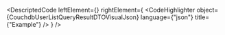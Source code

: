 
<DescriptedCode
  leftElement={<CouchdbUserListQueryResultDTODesc />}
  rightElement={
    <CodeHighlighter
      object={CouchdbUserListQueryResultDTOVisualJson}
      language={"json"}
      title={"Example"}
    />
  }
/>

